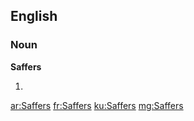==English==

===Noun===
'''Saffers'''

# {{slang}} {{plural of|Saffer}}

[[ar:Saffers]]
[[fr:Saffers]]
[[ku:Saffers]]
[[mg:Saffers]]